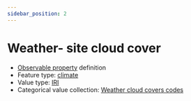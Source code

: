 ```yaml
---
sidebar_position: 2
---
```



# Weather- site cloud cover

- [Observable property](/viewers/dawe-vocabs?uri=https://linked.data.gov.au/def/test/dawe-cv/111a2971-f7c3-4d9d-b079-d9afa0bcc8b0) definition
- Feature type: [climate](http://linked.data.gov.au/def/tern-cv/6d40d71e-58cd-4f75-8304-40c01fe5f74c)
- Value type: [IRI](https://w3id.org/tern/ontologies/tern/IRI)
- Categorical value collection: [Weather cloud covers codes](/viewers/dawe-vocabs?uri=https://linked.data.gov.au/def/test/dawe-cv/b001aab8-d5c2-4268-a750-bed499386691)

<Example protocolModule="invertebrate-light-trapping" observableProperty="https://linked.data.gov.au/def/test/dawe-cv/111a2971-f7c3-4d9d-b079-d9afa0bcc8b0" />
